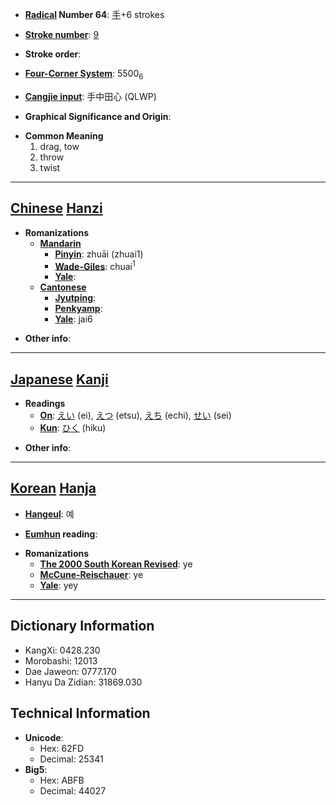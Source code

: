 * '''[[Wiktionary:Chinese radical index| Radical]] Number 64''': [[Wiktionary:Chinese radical index 手|手]]+6 strokes

* '''[[Wiktionary:Chinese total strokes index|Stroke number]]''': [[Wiktionary:Chinese total strokes index 9|9]]

* '''Stroke order''': 

* '''[[Wiktionary:Chinese four corner index|Four-Corner System]]''': 5500<sub>6</sub>

* '''[[Wiktionary:Chinese Cangjie index|Cangjie input]]''': 手中田心 (QLWP)

* '''Graphical Significance and Origin''': 

* '''Common Meaning'''
*#drag, tow
*# throw
*# twist


----

== [[Chinese]] [[Hanzi]] ==

* '''Romanizations'''
** '''[[Mandarin]]'''
*** '''[[Pinyin]]''': zhuāi (zhuai1)
*** '''[[Wade-Giles]]''': chuai<sup>1</sup>
*** '''[[Yale]]''': 
** '''[[Cantonese]]'''
*** '''[[Jyutping]]''':
*** '''[[Penkyamp]]''': 
*** '''[[Yale]]''': jai6

* '''Other info''': 

----

== [[Japanese]] [[Kanji]] ==

* '''Readings'''
** '''[[On]]''': [[えい]] (ei), [[えつ]] (etsu), [[えち]] (echi), [[せい]] (sei)
** '''[[Kun]]''': [[ひく]] (hiku)

* '''Other info''':  

----

== [[Korean]] [[Hanja]] ==

* '''[[Hangeul]]''': 예

* '''[[Eumhun]] reading''': 

* '''Romanizations'''
** '''[[The 2000 South Korean Revised Romanization|The 2000 South Korean Revised]]''': ye
** '''[[McCune-Reischauer]]''': ye
** '''[[Yale]]''': yey

----

== Dictionary Information ==

* KangXi: 0428.230
* Morobashi: 12013
* Dae Jaweon: 0777.170
* Hanyu Da Zidian: 31869.030

== Technical Information ==

* '''Unicode''':
** Hex: 62FD
** Decimal: 25341
* '''Big5''':
** Hex: ABFB
** Decimal: 44027